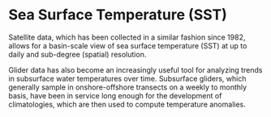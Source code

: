 # Sea Surface Temperature (SST)

Satellite data, which has been collected in a similar fashion since 1982, allows for a basin-scale view of sea surface temperature (SST) at up to daily and sub-degree (spatial) resolution. 

Glider data has also become an increasingly useful tool for analyzing trends in subsurface water temperatures over time. Subsurface gliders, which generally sample in onshore-offshore transects on a weekly to monthly basis, have been in service long enough for the development of climatologies, which are then used to compute temperature anomalies. 